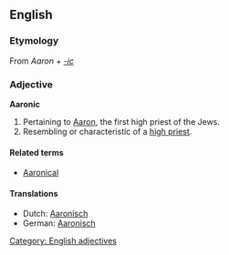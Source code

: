 ==English==
===Etymology===
From ''Aaron'' + ''[[-ic]]''

===Adjective===
'''Aaronic'''
#Pertaining to [[Aaron]], the first high priest of the Jews.
#Resembling or characteristic of a [[high priest]].

====Related terms====
*[[Aaronical]]

====Translations====
*Dutch: [[Aaronisch]]
*German: [[Aaronisch]]

[[Category: English adjectives]]